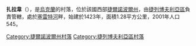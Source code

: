 {{coord|49|15|24|N|25|41|55|E|scale:30000|display=title}}

'''扎拉韋'''（{{lang-uk|Залав'є}}），是[[烏克蘭|烏克蘭]]的村落，位於該國西部[[捷爾諾波爾州|捷爾諾波爾州]]，由[[捷列博夫利亞區|捷列博夫利亞區]]負責管轄，處於[[塞雷特河|塞雷特河]]畔，始建於1423年，面積1.28平方公里，2001年人口545。

{{DEFAULTSORT:Залав'є}}
[[Category:捷爾諾波爾州村落|Category:捷爾諾波爾州村落]]
[[Category:捷列博夫利亞區村落|Category:捷列博夫利亞區村落]]


{{Ternopil-geo-stub}}